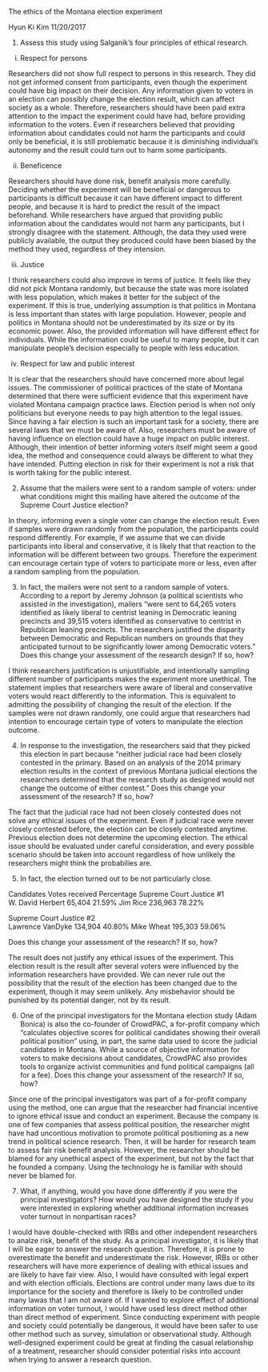 The ethics of the Montana election experiment

Hyun Ki Kim
11/20/2017

1. Assess this study using Salganik’s four principles of ethical research.

i. Respect for persons

Researchers did not show full respect to persons in this research. They did not get informed consent from participants, even though the experiment could have big impact on their decision. Any information given to voters in an election can possibly change the election result, which can affect society as a whole. Therefore, researchers should have been paid extra attention to the impact the experiment could have had, before providing information to the voters. Even if researchers believed that providing information about candidates could not harm the participants and could only be beneficial, it is still problematic because it is diminishing individual’s autonomy and the result could turn out to harm some participants.

ii. Beneficence

Researchers should have done risk, benefit analysis more carefully. Deciding whether the experiment will be beneficial or dangerous to participants is difficult because it can have different impact to different people, and because it is hard to predict the result of the impact beforehand. While researchers have argued that providing public information about the candidates would not harm any participants, but I strongly disagree with the statement. Although, the data they used were publicly available, the output they produced could have been biased by the method they used, regardless of they intension.

iii. Justice

I think researchers could also improve in terms of justice. It feels like they did not pick Montana randomly, but because the state was more isolated with less population, which makes it better for the subject of the experiment. If this is true, underlying assumption is that politics in Montana is less important than states with large population. However, people and politics in Montana should not be underestimated by its size or by its economic power. Also, the provided information will have different effect for individuals. While the information could be useful to many people, but it can manipulate people's decision especially to people with less education.

iv. Respect for law and public interest

It is clear that the researchers should have concerned more about legal issues. The commissioner of political practices of the state of Montana determined that there were sufficient evidence that this experiment have violated Montana campaign practice laws. Election period is when not only politicians but everyone needs to pay high attention to the legal issues. Since having a fair election is such an important task for a society, there are several laws that we must be aware of. Also, researchers must be aware of having influence on election could have a huge impact on public interest. Although, their intention of better informing voters itself might seem a good idea, the method and consequence could always be different to what they have intended. Putting election in risk for their experiment is not a risk that is worth taking for the public interest.


2. Assume that the mailers were sent to a random sample of voters: under what conditions might this mailing have altered the outcome of the Supreme Court Justice election?

In theory, informing even a single voter can change the election result. Even if samples were drawn randomly from the population, the participants could respond differently. For example, if we assume that we can divide participants into liberal and conservative, it is likely that that reaction to the information will be different between two groups. Therefore the experiment can encourage certain type of voters to participate more or less, even after a random sampling from the population. 


3. In fact, the mailers were not sent to a random sample of voters. According to a report by Jeremy Johnson (a political scientists who assisted in the investigation), mailers “were sent to 64,265 voters identified as likely liberal to centrist leaning in Democratic leaning precincts and 39,515 voters identified as conservative to centrist in Republican leaning precincts. The researchers justified the disparity between Democratic and Republican numbers on grounds that they anticipated turnout to be significantly lower among Democratic voters.” Does this change your assessment of the research design? If so, how?

I think researchers justification is unjustifiable, and intentionally sampling different number of participants makes the experiment more unethical. The statement implies that researchers were aware of liberal and conservative voters would react differently to the information. This is equivalent to admitting the possibility of changing the result of the election. If the samples were not drawn randomly, one could argue that researchers had intention to encourage certain type of voters to manipulate the election outcome.


4. In response to the investigation, the researchers said that they picked this election in part because “neither judicial race had been closely contested in the primary. Based on an analysis of the 2014 primary election results in the context of previous Montana judicial elections the researchers determined that the research study as designed would not change the outcome of either contest.” Does this change your assessment of the research? If so, how?

The fact that the judicial race had not been closely contested does not solve any ethical issues of the experiment. Even if judicial race were never closely contested before, the election can be closely contested anytime. Previous election does not determine the upcoming election. The ethical issue should be evaluated under careful consideration, and every possible scenario should be taken into account regardless of how unlikely the researchers might think the probabilies are.


5. In fact, the election turned out to be not particularly close.

Candidates	Votes received	Percentage
Supreme Court Justice #1		
W. David Herbert	65,404	21.59%
Jim Rice	236,963	78.22%

Supreme Court Justice #2		
Lawrence VanDyke	134,904	40.80%
Mike Wheat	195,303	59.06%

Does this change your assessment of the research? If so, how?

The result does not justify any ethical issues of the experiment. This election result is the result after several voters were influenced by the information researchers have provided. We can never rule out the possibility that the result of the election has been changed due to the experiment, though it may seem unlikely. Any misbehavior should be punished by its potential danger, not by its result.


6. One of the principal investigators for the Montana election study (Adam Bonica) is also the co-founder of CrowdPAC, a for-profit company which “calculates objective scores for political candidates showing their overall political position” using, in part, the same data used to score the judicial candidates in Montana. While a source of objective information for voters to make decisions about candidates, CrowdPAC also provides tools to organize activist communities and fund political campaigns (all for a fee). Does this change your assessment of the research? If so, how?

Since one of the principal investigators was part of a for-profit company using the method, one can argue that the researcher had financial incentive to ignore ethical issue and conduct an experiment. Because the company is one of few companies that assess political position, the researcher might have had uncontious motivation to promote political positioning as a new trend in political science research. Then, it will be harder for research team to assess fair risk benefit analysis. However, the researcher should be blamed for any unethical aspect of the experiment, but not by the fact that he founded a company. Using the technology he is familiar with should never be blamed for.


7. What, if anything, would you have done differently if you were the principal investigators? How would you have designed the study if you were interested in exploring whether additional information increases voter turnout in nonpartisan races?

I would have double-checked with IRBs and other independent researchers to analze risk, benefit of the study. As a principal investigator, it is likely that I will be eager to answer the research question. Therefore, it is prone to overestimate the benefit and underestimate the risk. However, IRBs or other researchers will have more experience of dealing with ethical issues and are likely to have fair view. Also, I would have consulted with legal expert and with election officials. Elections are control under many laws due to its importance for the society and therefore is likely to be controlled under many lawas that I am not aware of. If I wanted to explore effect of additional information on voter turnout, I would have used less direct method other than direct method of experiment. Since conducting experiment with people and society could potentially  be dangerous, it would have been safer to use other method such as survey, simulation or observational study. Although well-designed experiment could be great at finding the casual relationship of a treatment, researcher should consider potential risks into account when trying to answer a research question.
